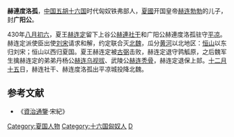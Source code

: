 '''赫連度洛孤'''，[[中国|中国]][[五胡十六国|五胡十六国]]时代匈奴铁弗部人，[[夏_(十六国)|夏國]]开国皇帝[[赫连勃勃|赫连勃勃]]的儿子，封'''广阳公'''。

430年[[八月初六|八月初六]]，夏王[[赫连定|赫连定]]留下上谷公[[赫連社干|赫連社干]]和广阳公赫連度洛孤驻守[[平凉|平凉]]。赫连定派使臣出使[[刘宋|刘宋]]请求和解，约定联合灭[[北魏|北魏]]，瓜分[[黄河|黄河]]以北地区：[[恒山|恒山]]以东归刘宋；恒山以西归夏国。夏王赫连定被[[古弼|古弼]]击败，赫连定退守鹑觚原，之后魏军生擒赫连定的弟弟丹杨公[[赫连乌视拔|赫连乌视拔]]、武陵公[[赫连秃骨|赫连秃骨]]，赫连定退保上邽。[[十二月十五|十二月十五]]日，赫连社干、赫连度洛孤出平凉城投降北魏。

==参考文献==
*《[[資治通鑒|資治通鑒]]·宋紀》

{{DEFAULTSORT:Helian赫連}}
[[Category:夏国人物|Category:夏国人物]]
[[Category:十六国匈奴人|Category:十六国匈奴人]]
[[Category:赫連姓|D]]
